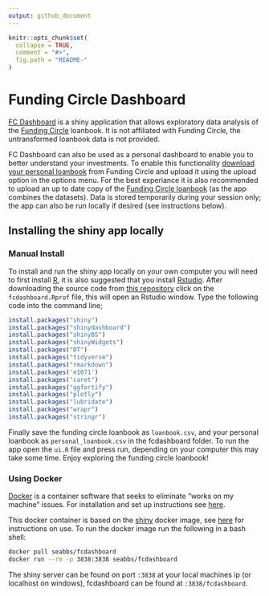 ```yaml
---
output: github_document
---
```


<!-- README.md is generated from README.Rmd. Please edit that file -->

```r
knitr::opts_chunk$set(
  collapse = TRUE,
  comment = "#>",
  fig.path = "README-"
)
```

# Funding Circle Dashboard

[FC Dashboard](http://seabbs.co.uk/shiny/fcdashboard) is a shiny application that allows exploratory data analysis of the [Funding Circle](https://www.fundingcircle.com) loanbook. It is not affiliated with Funding Circle, the untransformed loanbook data is not provided. 

FC Dashboard can also be used as a personal dashboard to enable you to better understand your investments. To enable this functionality [download your personal loanbook](https://www.fundingcircle.com/investors/historical_loan_parts_summaries.csv?disable_pagination=true) from Funding Circle and upload it using the upload option in the options menu. For the best experiance it is also recommended to upload an up to date copy of the [Funding Circle loanbook](https://www.fundingcircle.com/loanbook) (as the app combines the datasets). Data is stored temporarily during your session only; the app can also be run locally if desired (see instructions below).

## Installing the shiny app locally


### Manual Install

To install and run the shiny app locally on your own computer you will need to first install [R](https://www.r-project.org/), it is also suggested that you install [Rstudio](https://www.rstudio.com/products/rstudio/download/). After downloading the source code from [this repository](https://www.github.com/seabbs/fcdashboard) click on the `fcdashboard.Rprof` file, this will open an Rstudio window. Type the following code into the command line;

```r
install.packages("shiny")
install.packages("shinydashboard")
install.packages("shinyBS")
install.packages("shinyWidgets")
install.packages("DT")
install.packages("tidyverse")
install.packages("rmarkdown")
install.packages('e1071')
install.packages("caret")
install.packages("ggfortify")
install.packages("plotly")
install.packages("lubridate")
install.packages("wrapr")
install.packages("stringr")
```

Finally save the funding circle loanbook as `loanbook.csv`, and your personal loanbook as `personal_loanbook.csv` in the fcdashboard folder. To run the app open the `ui.R` file and press run, depending on your computer this may take some time. Enjoy exploring the funding circle loanbook!

### Using Docker

[Docker](https://www.docker.com/what-docker) is a container software that seeks to eliminate "works on my machine" issues. For installation and set up instructions see [here](https://www.docker.com/community-edition). 

This docker container is based on the [shiny](https://hub.docker.com/r/rocker/shiny/) docker image, see [here](https://github.com/rocker-org/shiny) for instructions on use. To run the docker image run the following in a bash shell:

```bash
docker pull seabbs/fcdashboard
docker run --rm -p 3838:3838 seabbs/fcdashboard
```

The shiny server can be found on port `:3838` at your local machines ip (or localhost on windows), fcdashboard can be found at `:3838/fcdashboard`.



